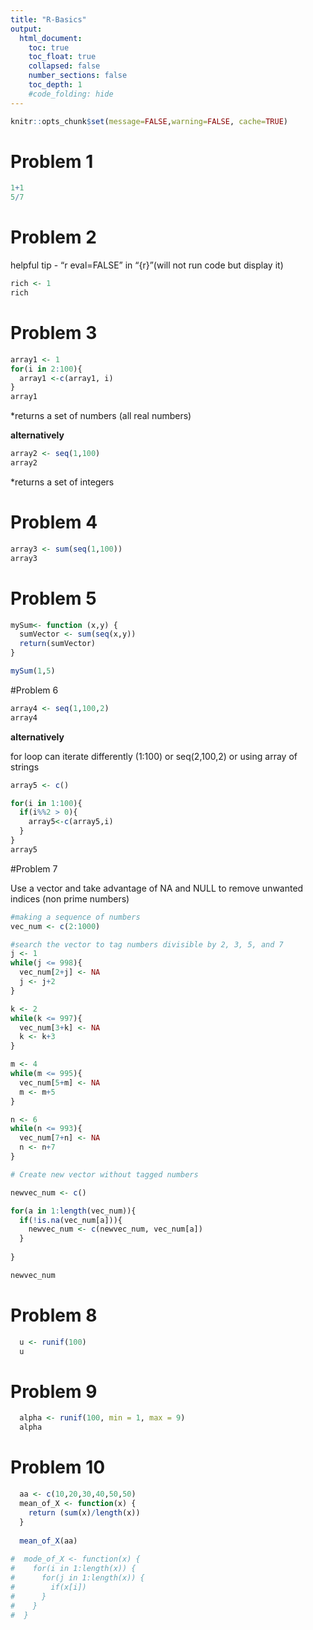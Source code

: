 ```yaml
---
title: "R-Basics"
output:
  html_document:
    toc: true
    toc_float: true
    collapsed: false
    number_sections: false
    toc_depth: 1
    #code_folding: hide
---
```


```r
knitr::opts_chunk$set(message=FALSE,warning=FALSE, cache=TRUE)
```


# Problem 1


```r
1+1
5/7
```

# Problem 2

helpful tip - "r eval=FALSE" in "{r}"(will not run code but display it)

```r
rich <- 1
rich

```

# Problem 3


```r
array1 <- 1
for(i in 2:100){
  array1 <-c(array1, i)
}
array1
```
*returns a set of numbers (all real numbers)

**alternatively**
```r
array2 <- seq(1,100)
array2
```
*returns a set of integers

# Problem 4

```r
array3 <- sum(seq(1,100))
array3
```

# Problem 5 

```r
mySum<- function (x,y) {
  sumVector <- sum(seq(x,y))
  return(sumVector)
}

mySum(1,5)
```

#Problem 6

```r
array4 <- seq(1,100,2)
array4
```

**alternatively**

for loop can iterate differently (1:100) or seq(2,100,2) or using array of strings
```r
array5 <- c()

for(i in 1:100){
  if(i%%2 > 0){
    array5<-c(array5,i)
  }
}
array5

```

#Problem 7

Use a vector and take advantage of NA and NULL to remove unwanted indices (non prime numbers)
```r
#making a sequence of numbers
vec_num <- c(2:1000)

#search the vector to tag numbers divisible by 2, 3, 5, and 7
j <- 1
while(j <= 998){
  vec_num[2+j] <- NA
  j <- j+2
}

k <- 2
while(k <= 997){
  vec_num[3+k] <- NA
  k <- k+3
}

m <- 4
while(m <= 995){
  vec_num[5+m] <- NA
  m <- m+5
}

n <- 6
while(n <= 993){
  vec_num[7+n] <- NA
  n <- n+7
}

# Create new vector without tagged numbers

newvec_num <- c()

for(a in 1:length(vec_num)){
  if(!is.na(vec_num[a])){
    newvec_num <- c(newvec_num, vec_num[a])
  }
  
}

newvec_num

```

# Problem 8

```r
  u <- runif(100)
  u
```

# Problem 9

```r
  alpha <- runif(100, min = 1, max = 9)
  alpha
```

# Problem 10

```r
  aa <- c(10,20,30,40,50,50)
  mean_of_X <- function(x) {
    return (sum(x)/length(x))
  }
  
  mean_of_X(aa)
  
#  mode_of_X <- function(x) {
#    for(i in 1:length(x)) {
#      for(j in 1:length(x)) {
#        if(x[i])
#      }
#    }
#  }

```


